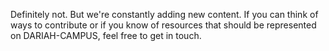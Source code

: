 Definitely not. But we're constantly adding new content. If you can think of ways to contribute or if you know of resources that should be represented on DARIAH-CAMPUS, feel free to get in touch.
